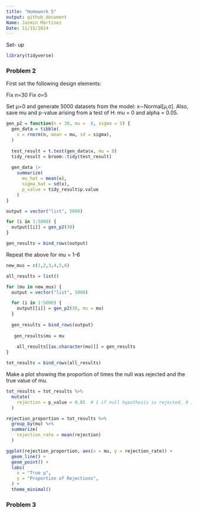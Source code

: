 ```yaml
---
title: "Homework 5"
output: github_document
Name: Jasmin Martinez
Date: 11/15/2024
---
```

Set- up
```r
library(tidyverse)
```

### **Problem 2**
First set the following design elements:

Fix n=30
Fix σ=5

Set μ=0 and generate 5000 datasets from the model: x∼Normal[μ,σ]. 
Also, save mu and p-value arising from a test of H: mu = 0 and alpha = 0.05. 
```r
gen_p2 = function(n = 30, mu =  0, sigma = 5) {
  gen_data = tibble(
    x = rnorm(n, mean = mu, sd = sigma),
  )
  
  test_result = t.test(gen_data$x, mu = 0)
  tidy_result = broom::tidy(test_result)
  
  gen_data |>
    summarize(
      mu_hat = mean(x),
      sigma_hat = sd(x),
      p_value = tidy_result$p.value
    )
}

output = vector("list", 5000)

for (i in 1:5000) {
  output[[i]] = gen_p2(30)
}

gen_results = bind_rows(output)
```

Repeat the above for mu = 1-6
```r
new_mus = c(1,2,3,4,5,6)

all_results = list()

for (mu in new_mus) {
  output = vector("list", 5000) 

  for (i in 1:5000) {
    output[[i]] = gen_p2(30, mu = mu)
  }
  
  gen_results = bind_rows(output)
  
   gen_results$mu = mu
   
    all_results[[as.character(mu)]] = gen_results
}

tot_results = bind_rows(all_results)
```

Make a plot showing the proportion of times the null was rejected and the true value of mu. 
```r
tot_results = tot_results %>%
  mutate(
    rejection = p_value < 0.05  # 1 if null hypothesis is rejected, 0 if not
  )

rejection_proportion = tot_results %>%
  group_by(mu) %>%
  summarize(
    rejection_rate = mean(rejection)
  )

ggplot(rejection_proportion, aes(x = mu, y = rejection_rate)) +
  geom_line() + 
  geom_point() +
  labs(
    x = "True μ",
    y = "Proportion of Rejections",
  ) +
  theme_minimal()


```





### **Problem 3**